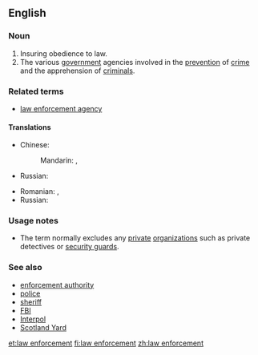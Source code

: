 ==English==
{{wikipedia}}

===Noun===
{{en-noun|head=[[law]] [[enforcement]]|-}}

# Insuring obedience to law.
# The various [[government]] agencies involved in the [[prevention]] of [[crime]] and the apprehension of [[criminal]]s.

===Related terms===
*[[law enforcement agency]]

====Translations====
{{trans-top|insuring obedience to law}}
* Chinese:
*: Mandarin: {{t|cmn|執法|sc=Hani}}, {{t+|cmn|执法|tr=zhífǎ|sc=Hani}}
{{trans-mid}}
* Russian: {{t+|ru|правоприменение|n|tr=pravoprimenénije|sc=Cyrl}}
{{trans-bottom}}

{{trans-top|various government agencies involved in the prevention of crime and the apprehension of criminals}}
* Romanian: {{t|ro|organ juridic|n}}, {{t|ro|autoritate juridică|f}}
* Russian: {{t|ru|правоохранительные органы|m-p|tr=pravooxranítel'nyje órgany}}
{{trans-mid}}
{{trans-bottom}}

===Usage notes===
* The term normally excludes any [[private]] [[organization]]s such as private detectives or [[security guard]]s.

===See also===
* [[enforcement authority]]
* [[police]]
* [[sheriff]]
* [[FBI]]
* [[Interpol]]
* [[Scotland Yard]]

[[et:law enforcement]]
[[fi:law enforcement]]
[[zh:law enforcement]]